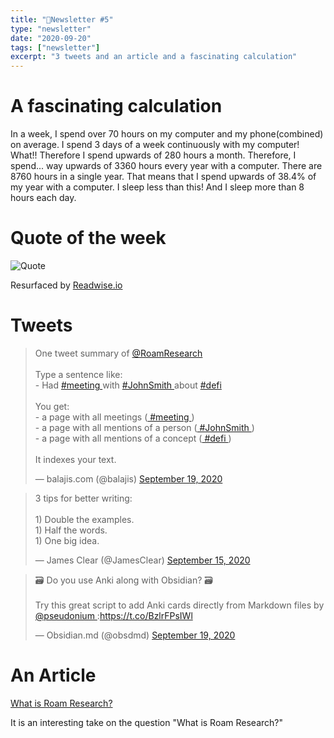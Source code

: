 ```yaml
---
title: "📧Newsletter #5"
type: "newsletter"
date: "2020-09-20"
tags: ["newsletter"]
excerpt: "3 tweets and an article and a fascinating calculation"
---
```


# A fascinating calculation

In a week, I spend over 70 hours on my computer and my phone(combined) on average.
I spend 3 days of a week continuously with my computer! What!! Therefore I spend
upwards of 280 hours a month. Therefore, I spend... way upwards of 3360 hours every
year with a computer. There are 8760 hours in a single year. That means that I spend
upwards of 38.4% of my year with a computer. I sleep less than this! And I sleep
more than 8 hours each day.

# Quote of the week

![Quote](../images/Quote-1.png)

Resurfaced by [Readwise.io](https://readwise.io)

# Tweets

<blockquote data-cards="hidden" class="twitter-tweet" data-dnt="true">
  <p lang="en" dir="ltr">
    One tweet summary of
    <a href="https://twitter.com/RoamResearch?ref_src=twsrc%5Etfw">
      @RoamResearch
    </a>
    <br />
    <br />
    Type a sentence like:
    <br />- Had <a href="https://twitter.com/hashtag/meeting?src=hash&amp;ref_src=twsrc%5Etfw">
      #meeting
    </a> with <a href="https://twitter.com/hashtag/JohnSmith?src=hash&amp;ref_src=twsrc%5Etfw">
      #JohnSmith
    </a> about <a href="https://twitter.com/hashtag/defi?src=hash&amp;ref_src=twsrc%5Etfw">
      #defi
    </a>
    <br />
    <br />
    You get:
    <br />- a page with all meetings (<a href="https://twitter.com/hashtag/meeting?src=hash&amp;ref_src=twsrc%5Etfw">
      #meeting
    </a>)<br />- a page with all mentions of a person (<a href="https://twitter.com/hashtag/JohnSmith?src=hash&amp;ref_src=twsrc%5Etfw">
      #JohnSmith
    </a>)<br />- a page with all mentions of a concept (<a href="https://twitter.com/hashtag/defi?src=hash&amp;ref_src=twsrc%5Etfw">
      #defi
    </a>)<br />
    <br />
    It indexes your text.
  </p>
  &mdash; balajis.com (@balajis)
  <a href="https://twitter.com/balajis/status/1307318284010758145?ref_src=twsrc%5Etfw">
    September 19, 2020
  </a>
</blockquote>
<blockquote class="twitter-tweet" data-dnt="true">
  <p lang="en" dir="ltr">
    3 tips for better writing:
    <br />
    <br />
    1) Double the examples.
    <br />
    1) Half the words.
    <br />
    1) One big idea.
  </p>
  &mdash; James Clear (@JamesClear)
  <a href="https://twitter.com/JamesClear/status/1305950332657205254?ref_src=twsrc%5Etfw">
    September 15, 2020
  </a>
</blockquote>

<blockquote class="twitter-tweet" data-dnt="true">
  <p lang="en" dir="ltr">
    🗃️ Do you use Anki along with Obsidian? 🗃️
    <br />
    <br />
    Try this great script to add Anki cards directly from Markdown files by <a href="https://twitter.com/pseudonium?ref_src=twsrc%5Etfw">
      @pseudonium
    </a> :<a href="https://t.co/BzlrFPsIWl">https://t.co/BzlrFPsIWl</a>
  </p>
  &mdash; Obsidian.md (@obsdmd) <a href="https://twitter.com/obsdmd/status/1307415059547684864?ref_src=twsrc%5Etfw">September 19, 2020</a>
</blockquote>

# An Article

[What is Roam Research?](https://roamingwriting.substack.com/p/what-is-roam-research)

It is an interesting take on the question "What is Roam Research?"
